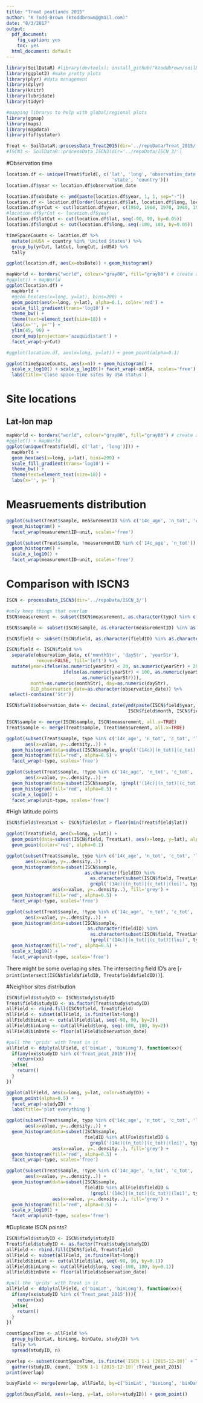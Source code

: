 ```yaml
---
title: "Treat peatlands 2015"
author: "K Todd-Brown (ktoddbrown@gmail.com)"
date: "8/3/2017"
output:
  pdf_document:
    fig_caption: yes
    toc: yes
  html_document: default
---
```


```r
library(SoilDataR) #library(devtools); install_github("ktoddbrown/soilDataR")
library(ggplot2) #make pretty plots
library(plyr) #data management
library(dplyr)
library(knitr)
library(lubridate)
library(tidyr)

#mapping librarys to help with global/regional plots
library(ggmap)
library(maps)
library(mapdata)
library(fiftystater)
```

```r
Treat <- SoilDataR::processData_Treat2015(dir='../repoData/Treat_2015/')
#ISCN3 <- SoilDataR::processData_ISCN3(dir='../repoData/ISCN_3/')
```

#Observation time
```r
location.df <- unique(Treat$field[, c('lat', 'long', 'observation_date', 
                                       'state', 'country')])
location.df$year <- location.df$observation_date

location.df$obsDate <- ymd(paste(location.df$year, 1, 1, sep="-"))
location.df <- location.df[order(location.df$lat, location.df$long, location.df$obsDate),]
location.df$yrCut <- cut(location.df$year, c(1950, 1960, 1970, 1980, 1990, 2000, 2013), dig.lab=4)
#location.df$yrCut <- location.df$year
location.df$latCut <- cut(location.df$lat, seq(-90, 90, by=0.05))
location.df$longCut <- cut(location.df$long, seq(-180, 180, by=0.05))

timeSpaceCounts <- location.df %>%
  mutate(inUSA = country %in% 'United States') %>%
  group_by(yrCut, latCut, longCut, inUSA) %>%
  tally
```
```r
ggplot(location.df, aes(x=obsDate)) + geom_histogram()

mapWorld <- borders("world", colour="gray80", fill="gray80") # create a layer of borders
#ggplot() + mapWorld
ggplot(location.df) +
  mapWorld + 
  #geom_hex(aes(x=long, y=lat), bins=200) + 
  geom_point(aes(x=long, y=lat), alpha=0.1, color='red') +
  scale_fill_gradient(trans='log10') +
  theme_bw() +
  theme(text=element_text(size=18)) +
  labs(x='', y='') +
  ylim(45, 90) + 
  coord_map(projection='azequidistant') +
  facet_wrap(~yrCut)

#ggplot(location.df, aes(x=long, y=lat)) + geom_point(alpha=0.1)

ggplot(timeSpaceCounts, aes(x=n)) + geom_histogram() + 
  scale_x_log10() + scale_y_log10()+ facet_wrap(~inUSA, scales='free') +
  labs(title='Close space-time sites by USA status')
```

# Site locations
## Lat-lon map
```r

mapWorld <- borders("world", colour="gray80", fill="gray80") # create a layer of borders
#ggplot() + mapWorld
ggplot(unique(Treat$field[, c('lat', 'long')])) +
  mapWorld + 
  geom_hex(aes(x=long, y=lat), bins=200) + 
  scale_fill_gradient(trans='log10') +
  theme_bw() +
  theme(text=element_text(size=18)) +
  labs(x='', y='')
```

# Measruements distribution

```r
ggplot(subset(Treat$sample, measurementID %in% c('14c_age', 'n_tot', 'c_tot', 'loi')), aes(x=value)) +
  geom_histogram() +
  facet_wrap(measurementID~unit, scales='free')

ggplot(subset(Treat$sample, !measurementID %in% c('14c_age', 'n_tot')), aes(x=value)) +
  geom_histogram() +
  scale_x_log10() +
  facet_wrap(measurementID~unit, scales='free')
```

# Comparison with ISCN3

```r
ISCN <- processData_ISCN3(dir='../repoData/ISCN_3/')
```

```r
#only keep things that overlap
ISCN$measurement <- subset(ISCN$measurement, as.character(type) %in% c(as.character(Treat$measurement$type), '14c'))

ISCN$sample <- subset(ISCN$sample, as.character(measurementID) %in% as.character(ISCN$measurement$measurementID))

ISCN$field <- subset(ISCN$field, as.character(fieldID) %in% as.character(ISCN$sample$fieldID))

ISCN$field <- ISCN$field %>%
  separate(observation_date, c('monthStr', 'dayStr', 'yearStr'), 
           remove=FALSE, fill='left') %>%
  mutate(year=ifelse(as.numeric(yearStr) < 20, as.numeric(yearStr) + 2000,
                     ifelse(as.numeric(yearStr) < 100, as.numeric(yearStr) + 1900,
                            as.numeric(yearStr))),
         month=as.numeric(monthStr), day=as.numeric(dayStr),
         OLD_observation_date=as.character(observation_date)) %>%
 select(-contains('Str'))

ISCN$field$observation_date <- decimal_date(ymd(paste(ISCN$field$year, 
                                             ISCN$field$month, ISCN$field$day, sep="-")))

ISCN$sample <- merge(ISCN$sample, ISCN$measurement, all.x=TRUE)
Treat$sample <- merge(Treat$sample, Treat$measurement, all.x=TRUE)
```

```r
ggplot(subset(Treat$sample, type %in% c('14c_age', 'n_tot', 'c_tot', 'loi')), 
       aes(x=value, y=..density..)) +
  geom_histogram(data=subset(ISCN$sample, grepl('(14c)|(n_tot)|(c_tot)|(loi)', type)), aes(x=value, y=..density..), fill='grey') + 
  geom_histogram(fill='red', alpha=0.5) +
  facet_wrap(~type, scales='free')

ggplot(subset(Treat$sample, !type %in% c('14c_age', 'n_tot', 'c_tot', 'loi')), 
       aes(x=value, y=..density..)) +
  geom_histogram(data=subset(ISCN$sample, !grepl('(14c)|(n_tot)|(c_tot)|(loi)', type)), aes(x=value, y=..density..), fill='grey') + 
  geom_histogram(fill='red', alpha=0.5) +
  scale_x_log10() + 
  facet_wrap(unit~type, scales='free')
```

#High latitude points
```r

ISCN$field$TreatLat <- ISCN$field$lat > floor(min(Treat$field$lat))

ggplot(Treat$field, aes(x=long, y=lat)) +
  geom_point(data=subset(ISCN$field, TreatLat), aes(x=long, y=lat), alpha=0.1) + 
  geom_point(color='red', alpha=0.1)

ggplot(subset(Treat$sample, type %in% c('14c_age', 'n_tot', 'c_tot', 'loi')), 
       aes(x=value, y=..density..)) +
  geom_histogram(data=subset(ISCN$sample, 
                             as.character(fieldID) %in% 
                               as.character(subset(ISCN$field, TreatLat)$fieldID) &
                               grepl('(14c)|(n_tot)|(c_tot)|(loi)', type)), 
                 aes(x=value, y=..density..), fill='grey') + 
  geom_histogram(fill='red', alpha=0.5) +
  facet_wrap(~type, scales='free')

ggplot(subset(Treat$sample, !type %in% c('14c_age', 'n_tot', 'c_tot', 'loi')), 
       aes(x=value, y=..density..)) +
  geom_histogram(data=subset(ISCN$sample,
                              as.character(fieldID) %in% 
                               as.character(subset(ISCN$field, TreatLat)$fieldID) &
                               !grepl('(14c)|(n_tot)|(c_tot)|(loi)', type)), aes(x=value, y=..density..), fill='grey') + 
  geom_histogram(fill='red', alpha=0.5) +
  scale_x_log10() + 
  facet_wrap(unit~type, scales='free')

```


There might be some overlaping sites. The intersecting field ID's are [`r print(intersect(ISCN$field$fieldID, Treat$field$fieldID))`].

#Neighbor sites distribution
```r

ISCN$field$studyID <- ISCN$study$studyID
Treat$field$studyID <- as.factor(Treat$study$studyID)
allField <- rbind.fill(ISCN$field, Treat$field)
allField <- subset(allField, is.finite(lat+long))
allField$binLat <- cut(allField$lat, seq(-90, 90, by=2))
allField$binLong <- cut(allField$long, seq(-180, 180, by=2))
allField$binDate <- floor(allField$observation_date)

#pull the 'grids' with Treat in it
allField <- ddply(allField, c('binLat', 'binLong'), function(xx){
  if(any(xx$studyID %in% c('Treat_peat_2015'))){
    return(xx)
  }else{
    return()
  }
})

ggplot(allField, aes(x=long, y=lat, color=studyID)) + 
  geom_point(alpha=0.5) +
  facet_wrap(~studyID) +
  labs(title='plot everything')

ggplot(subset(Treat$sample, type %in% c('14c_age', 'n_tot', 'c_tot', 'loi')), 
       aes(x=value, y=..density..)) +
  geom_histogram(data=subset(ISCN$sample, 
                             fieldID %in% allField$fieldID &
                               grepl('(14c)|(n_tot)|(c_tot)|(loi)', type)), 
                 aes(x=value, y=..density..), fill='grey') + 
  geom_histogram(fill='red', alpha=0.5) +
  facet_wrap(~type, scales='free')

ggplot(subset(Treat$sample, !type %in% c('14c_age', 'n_tot', 'c_tot', 'loi')), 
       aes(x=value, y=..density..)) +
  geom_histogram(data=subset(ISCN$sample,  
                             fieldID %in% allField$fieldID &
                               !grepl('(14c)|(n_tot)|(c_tot)|(loi)', type)), 
                 aes(x=value, y=..density..), fill='grey') + 
  geom_histogram(fill='red', alpha=0.5) +
  scale_x_log10() + 
  facet_wrap(unit~type, scales='free')

```

#Duplicate ISCN points?
```r

ISCN$field$studyID <- ISCN$study$studyID
Treat$field$studyID <- as.factor(Treat$study$studyID)
allField <- rbind.fill(ISCN$field, Treat$field)
allField <- subset(allField, is.finite(lat+long))
allField$binLat <- cut(allField$lat, seq(-90, 90, by=0.1))
allField$binLong <- cut(allField$long, seq(-180, 180, by=0.1))
allField$binDate <- floor(allField$observation_date)

#pull the 'grids' with Treat in it
allField <- ddply(allField, c('binLat', 'binLong'), function(xx){
  if(any(xx$studyID %in% c('Treat_peat_2015'))){
    return(xx)
  }else{
    return()
  }
})

countSpaceTime <- allField %>%
  group_by(binLat, binLong, binDate, studyID) %>%
  tally %>%
  spread(studyID, n)

overlap <- subset(countSpaceTime, is.finite(`ISCN 1-1 (2015-12-10)` + Treat_peat_2015)) %>%
  gather(studyID, count, `ISCN 1-1 (2015-12-10)`:Treat_peat_2015)
print(overlap)

busyField <- merge(overlap, allField, by=c('binLat', 'binLong', 'binDate', 'studyID'))

ggplot(busyField, aes(x=long, y=lat, color=studyID)) + geom_point()
```

